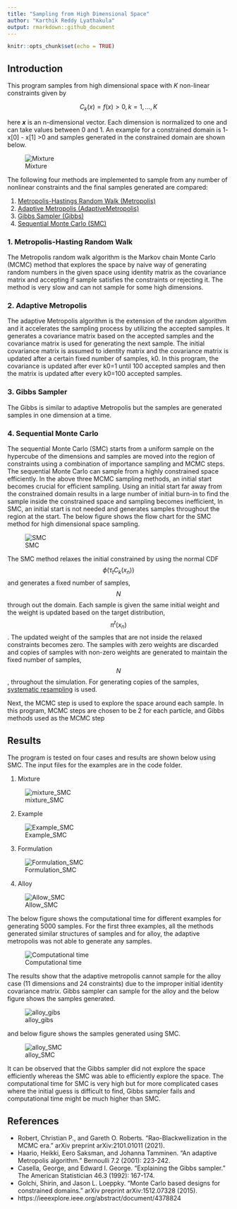 ```yaml
---
title: "Sampling from High Dimensional Space"
author: "Karthik Reddy Lyathakula"
output: rmarkdown::github_document
---
```


```r
knitr::opts_chunk$set(echo = TRUE)
```

## Introduction
This program samples from high dimensional space with *K* non-linear constraints given by

$$ C_{k}(x)=f(x)>0, k=1,...,K$$

here ***x*** is an n-dimensional vector. Each dimension is normalized to one and can take values between 0 and 1. An example for a constrained domain is 1- x[0] - x[1] >0 and samples generated in the constrained domain are shown below.

![Mixture](results/mixture_AdaptiveMetropolis.png)

The following four methods are implemented to sample from any number of nonlinear constraints and the final samples generated are compared:

1. [Metropolis-Hastings Random Walk (Metropolis)](https://arxiv.org/pdf/1504.01896.pdf)
2. [Adaptive Metropolis (AdaptiveMetropolis)](https://projecteuclid.org/journals/bernoulli/volume-7/issue-2/An-adaptive-Metropolis-algorithm/bj/1080222083.full)
3. [Gibbs Sampler (Gibbs)](https://www.tandfonline.com/doi/abs/10.1080/00031305.1992.10475878)
4. [Sequential Monte Carlo (SMC)](https://arxiv.org/abs/1512.07328)

### 1. Metropolis-Hasting Random Walk

The Metropolis random walk algorithm is the Markov chain Monte Carlo (MCMC) method that explores the space by naive way of generating random numbers in the given space using identity matrix as the covariance matrix and accepting if sample satisfies the constraints or rejecting it. The method is very slow and can not sample for some high dimensions.

### 2. Adaptive Metropolis

The adaptive Metropolis algorithm is the extension of the random algorithm and it accelerates the sampling process by utilizing the accepted samples. It generates a covariance matrix based on the accepted samples and the covariance matrix is used for generating the next sample. The initial covariance matrix is assumed to identity matrix and the covariance matrix is updated after a certain fixed number of samples, k0. In this program, the covariance is updated after ever k0=1 until 100 accepted samples and then the matrix is updated after every k0=100 accepted samples.

### 3. Gibbs Sampler

The Gibbs is similar to adaptive Metropolis but the samples are generated samples in one dimension at a time.

### 4. Sequential Monte Carlo

The sequential Monte Carlo (SMC) starts from a uniform sample on the hypercube of the dimensions and samples are moved into the region of constraints using a combination of importance sampling and MCMC steps. The sequential Monte Carlo can sample from a highly constrained space efficiently. In the above three MCMC sampling methods, an initial start becomes crucial for efficient sampling. Using an initial start far away from the constrained domain results in a large number of initial burn-in to find the sample inside the constrained space and sampling becomes inefficient, In SMC, an initial start is not needed and generates samples throughout the region at the start. The below figure shows the flow chart for the SMC method for high dimensional space sampling.

![SMC](results/SMC_flowchart.png)

The SMC method relaxes the initial constrained by using the normal CDF $$ \phi(\tau_{t}C_{k}(x_{n})) $$ and generates a fixed number of samples, $$N$$ through out the domain. Each sample is given the same initial weight and the weight is updated based on the target distribution, $$ \pi^{t}(x_{n})$$. The updated weight of the samples that are not inside the relaxed constraints becomes zero. The samples with zero weights are discarded and copies of samples with non-zero weights are generated to maintain the fixed number of samples,$$N$$, throughout the simulation. For generating copies of the samples, [systematic resampling](https://ieeexplore.ieee.org/abstract/document/4378824) is used.

Next, the MCMC step is used to explore the space around each sample. In this program, MCMC steps are chosen to be 2 for each particle, and Gibbs methods used as the MCMC step

## Results

The program is tested on four cases and results are shown below using SMC. The input files for the examples are in the code folder. 

1. Mixture

![mixture_SMC](results/mixture_SMC.png)

2. Example

![Example_SMC](results/example_SMC.png)

3. Formulation

![Formulation_SMC](results/formulation_SMC.png)

4. Alloy

![Allow_SMC](results/alloy_SMC.png)

The below figure shows the computational time for different examples for generating 5000 samples. For the first three examples, all the methods generated similar structures of samples and for alloy, the adaptive metropolis was not able to generate any samples.

![Computational time](results/computational_time.png)

The results show that the adaptive metropolis cannot sample for the alloy case (11 dimensions and 24 constraints) due to the improper initial identity covariance matrix. Gibbs sampler can sample for the alloy and the below figure shows the samples generated.

![alloy_gibs](results/alloy_Gibbs.png)

and below figure shows the samples generated using SMC. 

![alloy_SMC](results/alloy_SMC.png)

It can be observed that the Gibbs sampler did not explore the space efficiently whereas the SMC was able to efficiently explore the space. The computational time for SMC is very high but for more complicated cases where the initial guess is difficult to find, Gibbs sampler fails and computational time might be much higher than SMC. 



## References

* Robert, Christian P., and Gareth O. Roberts. "Rao-Blackwellization in the MCMC era." arXiv preprint arXiv:2101.01011 (2021).
* Haario, Heikki, Eero Saksman, and Johanna Tamminen. "An adaptive Metropolis algorithm." Bernoulli 7.2 (2001): 223-242.
* Casella, George, and Edward I. George. "Explaining the Gibbs sampler." The American Statistician 46.3 (1992): 167-174.
* Golchi, Shirin, and Jason L. Loeppky. "Monte Carlo based designs for constrained domains." arXiv preprint arXiv:1512.07328 (2015).
* https://ieeexplore.ieee.org/abstract/document/4378824


